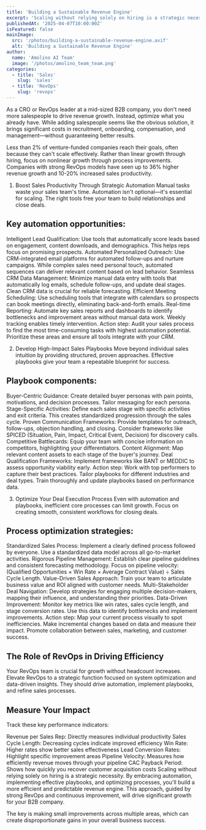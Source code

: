 ```yaml
---
title: 'Building a Sustainable Revenue Engine'
excerpt: 'Scaling without relying solely on hiring is a strategic necessity. By embracing automation, implementing effective playbooks, and optimizing processes, youll build a more efficient and predictable revenue engine. This approach, guided by strong RevOps and continuous improvement, will drive significant growth for your B2B company.'
publishedAt: '2025-04-07T10:00:00Z'
isFeatured: false
mainImage:
  src: '/photos/building-a-sustainable-revenue-engine.avif'
  alt: 'Building a Sustainable Revenue Engine'
author:
  name: 'Amolino AI Team'
  image: '/photos/amolino_team_team.png'
categories:
  - title: 'Sales'
    slug: 'sales'
  - title: 'RevOps'
    slug: 'revops'
---
```


As a CRO or RevOps leader at a mid-sized B2B company, you don't need more salespeople to drive revenue growth. Instead, optimize what you already have. While adding salespeople seems like the obvious solution, it brings significant costs in recruitment, onboarding, compensation, and management—without guaranteeing better results.

Less than 2% of venture-funded companies reach their goals, often because they can't scale effectively. Rather than linear growth through hiring, focus on nonlinear growth through process improvements. Companies with strong RevOps models have seen up to 36% higher revenue growth and 10-20% increased sales productivity.

1. Boost Sales Productivity Through Strategic Automation
Manual tasks waste your sales team's time. Automation isn't optional—it's essential for scaling. The right tools free your team to build relationships and close deals.

## Key automation opportunities:

Intelligent Lead Qualification: Use tools that automatically score leads based on engagement, content downloads, and demographics. This helps reps focus on promising prospects.
Automated Personalized Outreach: Use CRM-integrated email platforms for automated follow-ups and nurture campaigns. While complex sales need personal touch, automated sequences can deliver relevant content based on lead behavior.
Seamless CRM Data Management: Minimize manual data entry with tools that automatically log emails, schedule follow-ups, and update deal stages. Clean CRM data is crucial for reliable forecasting.
Efficient Meeting Scheduling: Use scheduling tools that integrate with calendars so prospects can book meetings directly, eliminating back-and-forth emails.
Real-time Reporting: Automate key sales reports and dashboards to identify bottlenecks and improvement areas without manual data work. Weekly tracking enables timely intervention.
Action step: Audit your sales process to find the most time-consuming tasks with highest automation potential. Prioritize these areas and ensure all tools integrate with your CRM.

2. Develop High-Impact Sales Playbooks
Move beyond individual sales intuition by providing structured, proven approaches. Effective playbooks give your team a repeatable blueprint for success.

## Playbook components:

Buyer-Centric Guidance: Create detailed buyer personas with pain points, motivations, and decision processes. Tailor messaging for each persona.
Stage-Specific Activities: Define each sales stage with specific activities and exit criteria. This creates standardized progression through the sales cycle.
Proven Communication Frameworks: Provide templates for outreach, follow-ups, objection handling, and closing. Consider frameworks like SPICED (Situation, Pain, Impact, Critical Event, Decision) for discovery calls.
Competitive Battlecards: Equip your team with concise information on competitors, highlighting your differentiators.
Content Alignment: Map relevant content assets to each stage of the buyer's journey.
Deal Qualification Frameworks: Implement frameworks like BANT or MEDDIC to assess opportunity viability early.
Action step: Work with top performers to capture their best practices. Tailor playbooks for different industries and deal types. Train thoroughly and update playbooks based on performance data.

3. Optimize Your Deal Execution Process
Even with automation and playbooks, inefficient core processes can limit growth. Focus on creating smooth, consistent workflows for closing deals.

## Process optimization strategies:

Standardized Sales Process: Implement a clearly defined process followed by everyone. Use a standardized data model across all go-to-market activities.
Rigorous Pipeline Management: Establish clear pipeline guidelines and consistent forecasting methodology. Focus on pipeline velocity: (Qualified Opportunities × Win Rate × Average Contract Value) ÷ Sales Cycle Length.
Value-Driven Sales Approach: Train your team to articulate business value and ROI aligned with customer needs.
Multi-Stakeholder Deal Navigation: Develop strategies for engaging multiple decision-makers, mapping their influence, and understanding their priorities.
Data-Driven Improvement: Monitor key metrics like win rates, sales cycle length, and stage conversion rates. Use this data to identify bottlenecks and implement improvements.
Action step: Map your current process visually to spot inefficiencies. Make incremental changes based on data and measure their impact. Promote collaboration between sales, marketing, and customer success.

## The Role of RevOps in Driving Efficiency
Your RevOps team is crucial for growth without headcount increases. Elevate RevOps to a strategic function focused on system optimization and data-driven insights. They should drive automation, implement playbooks, and refine sales processes.

## Measure Your Impact
Track these key performance indicators:

Revenue per Sales Rep: Directly measures individual productivity
Sales Cycle Length: Decreasing cycles indicate improved efficiency
Win Rate: Higher rates show better sales effectiveness
Lead Conversion Rates: Highlight specific improvement areas
Pipeline Velocity: Measures how efficiently revenue moves through your pipeline
CAC Payback Period: Shows how quickly you recover customer acquisition costs
Scaling without relying solely on hiring is a strategic necessity. By embracing automation, implementing effective playbooks, and optimizing processes, you'll build a more efficient and predictable revenue engine. This approach, guided by strong RevOps and continuous improvement, will drive significant growth for your B2B company.

The key is making small improvements across multiple areas, which can create disproportionate gains in your overall business success.